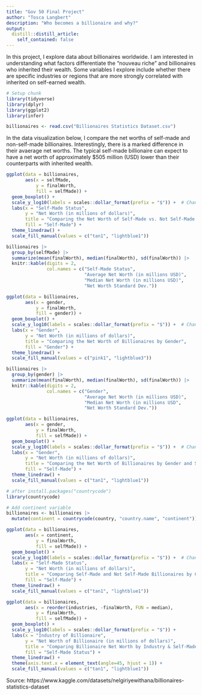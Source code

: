 ```yaml
---
title: "Gov 50 Final Project"
author: "Tosca Langbert"
description: "Who becomes a billionaire and why?"
output:
  distill::distill_article:
    self_contained: false
---
```

In this project, I explore data about billionaires worldwide. 
I am interested in understanding what factors differentiate the "nouveau riche" and billionaires who inherited their wealth. Some variables I explore include whether there are specific industries or regions that are more strongly correlated with inherited on self-earned wealth.

```r
# Setup chunk
library(tidyverse)
library(dplyr)
library(ggplot2)
library(infer)
```
```r
billionaires <- read.csv("Billionaires Statistics Dataset.csv")
```
In the data visualization below, I compare the net worths of self-made and non-self-made billionaires. Interestingly, there is a marked difference in their avaerage net worths. The typical self-made billionaire can expect to have a net worth of approximately $505 million (USD) lower than their counterparts with inherited wealth.

```r
ggplot(data = billionaires, 
       aes(x = selfMade, 
           y = finalWorth, 
           fill = selfMade)) +
  geom_boxplot() +
  scale_y_log10(labels = scales::dollar_format(prefix = "$")) +  # Change scale of y axis w/ help of GPT <3 
  labs(x = "Self-Made Status", 
       y = "Net Worth (in millions of dollars)", 
       title = "Comparing the Net Worth of Self-Made vs. Not Self-Made Billionaires", 
       fill = "Self-Made") +
  theme_linedraw() +
  scale_fill_manual(values = c("tan1", "lightblue1"))
```

```r
billionaires |>
  group_by(selfMade) |>
  summarize(mean(finalWorth), median(finalWorth), sd(finalWorth)) |>
  knitr::kable(digits = 2,
               col.names = c("Self-Made Status", 
                             "Average Net Worth (in millions USD)",
                             "Median Net Worth (in millions USD)",
                             "Net Worth Standard Dev."))
```

```r
ggplot(data = billionaires, 
       aes(x = gender, 
           y = finalWorth, 
           fill = gender)) +
  geom_boxplot() +
  scale_y_log10(labels = scales::dollar_format(prefix = "$")) +  # Change scale of y axis w/ help of GPT <3 
  labs(x = "Gender", 
       y = "Net Worth (in millions of dollars)", 
       title = "Comparing the Net Worth of Billionaires by Gender", 
       fill = "Gender") +
  theme_linedraw() +
  scale_fill_manual(values = c("pink1", "lightblue3"))
```

```r
billionaires |>
  group_by(gender) |>
  summarize(mean(finalWorth), median(finalWorth), sd(finalWorth)) |>
  knitr::kable(digits = 2,
               col.names = c("Gender", 
                             "Average Net Worth (in millions USD)",
                             "Median Net Worth (in millions USD",
                             "Net Worth Standard Dev."))
```

```r
ggplot(data = billionaires, 
       aes(x = gender, 
           y = finalWorth, 
           fill = selfMade)) +
  geom_boxplot() +
  scale_y_log10(labels = scales::dollar_format(prefix = "$")) +  # Change scale of y axis w/ help of GPT <3 
  labs(x = "Gender", 
       y = "Net Worth (in millions of dollars)", 
       title = "Comparing the Net Worth of Billionaires by Gender and Self-Made Status", 
       fill = "Self-Made") +
  theme_linedraw() +
  scale_fill_manual(values = c("tan1", "lightblue1"))
```

```r
# after install.packages("countrycode")
library(countrycode)

# Add continent variable
billionaires <- billionaires |>
  mutate(continent = countrycode(country, "country.name", "continent"))
```
```r
ggplot(data = billionaires, 
       aes(x = continent, 
           y = finalWorth, 
           fill = selfMade)) +
  geom_boxplot() +
  scale_y_log10(labels = scales::dollar_format(prefix = "$")) +  # Change scale of y axis w/ help of GPT <3 
  labs(x = "Self-Made Status", 
       y = "Net Worth (in millions of dollars)", 
       title = "Comparing Self-Made and Not Self-Made Billionaires by Continent", 
       fill = "Self-Made") +
  theme_linedraw() +
  scale_fill_manual(values = c("tan1", "lightblue1"))
```

```r
ggplot(data = billionaires, 
       aes(x = reorder(industries, -finalWorth, FUN = median),
           y = finalWorth, 
           fill = selfMade)) +
  geom_boxplot() +
  scale_y_log10(labels = scales::dollar_format(prefix = "$")) +
  labs(x = "Industry of Billionaire", 
       y = "Net Worth of Billionaire (in millions of dollars)", 
       title = "Comparing Billionaire Net Worth by Industry & Self-Made Status", 
       fill = "Self-Made Status") +
  theme_linedraw() +
  theme(axis.text.x = element_text(angle=45, hjust = 1)) +
  scale_fill_manual(values = c("tan1", "lightblue1"))
```

Source: https://www.kaggle.com/datasets/nelgiriyewithana/billionaires-statistics-dataset

